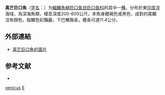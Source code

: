 {{Speciesbox
| taxon = Eupogonesthes xenicus
| binomial_authority = [[Parin|Parin]] & [[Borodulina|Borodulina]], 1993
| status = NE
| status_system = IUCN3.1
}}

'''真芒巨口魚'''（[[学名|学名]]：{{lang|la|''Eupogonesthes xenicus''}}）为[[輻鰭魚綱|輻鰭魚綱]][[巨口鱼目|巨口鱼目]][[巨口鱼科|巨口鱼科]]的其中一[[種|種]]。分布於東[[印度洋|印度洋]]海域，為深海魚類，棲息深度200-600公尺，本魚身體褐色或黑色，成對的尾鰭沒有顏色，脂鰭色彩豔麗，下巴觸鬚長，體長可達11.4公分。

==外部連結==
* [http://fishbase.org.cn/Photos/ThumbnailsSummary.php?ID=58916 真芒巨口魚的圖片]{{dead link|date=2018年4月 |bot=InternetArchiveBot |fix-attempted=yes }}

== 参考文献 ==
{{refbegin}}
*{{FishBase_species|genus=Eupogonesthes|species=xenicus|year=2012|month=2}}
{{refend}}

{{Taxonbar}}
[[Category:真芒巨口魚属|xenicus]]
[[Category:1993年描述的魚類|E]]